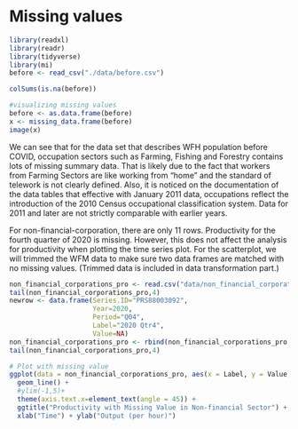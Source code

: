 # Missing values
```r
library(readxl)
library(readr)
library(tidyverse)
library(mi)
before <- read_csv("./data/before.csv")
```

```r
colSums(is.na(before))

#visualizing missing values
before <- as.data.frame(before)
x <- missing_data.frame(before)
image(x)
```

We can see that for the data set that describes WFH population before COVID, occupation sectors such as Farming, Fishing and Forestry contains lots of missing summary data. That is likely due to the fact that workers from Farming Sectors are like working from "home" and the standard of telework is not clearly defined. Also, it is noticed on the documentation of the data tables that effective with January 2011 data, occupations reflect the introduction of the 2010 Census occupational classification system. Data for 2011 and later are not strictly comparable with earlier years.

For non-financial-corporation, there are only 11 rows. Productivity for the fourth quarter of 2020 is missing. However, this does not affect the analysis for productivity when plotting the time series plot. For the scatterplot, we will trimmed the WFM data to make sure two data frames are matched with no missing values. (Trimmed data is included in data transformation part.)
```r

non_financial_corporations_pro <- read.csv("data/non_financial_corporations_productivity.csv", header=T,stringsAsFactors = F)
tail(non_financial_corporations_pro,4)
newrow <- data.frame(Series.ID="PRS88003092",
                     Year=2020,
                     Period="Q04",
                     Label="2020 Qtr4",
                     Value=NA)
non_financial_corporations_pro <- rbind(non_financial_corporations_pro, newrow)
tail(non_financial_corporations_pro,4)

# Plot with missing value
ggplot(data = non_financial_corporations_pro, aes(x = Label, y = Value,group=as.factor(Series.ID),color=as.factor(Series.ID))) + 
  geom_line() + 
  #ylim(-1,5)+
  theme(axis.text.x=element_text(angle = 45)) +
  ggtitle("Productivity with Missing Value in Non-financial Sector") +
  xlab("Time") + ylab("Output (per hour)")
```

